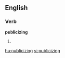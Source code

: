 
==English==

===Verb===
'''publicizing'''

# {{present participle of|[[publicize]]}}

[[hu:publicizing]]
[[vi:publicizing]]